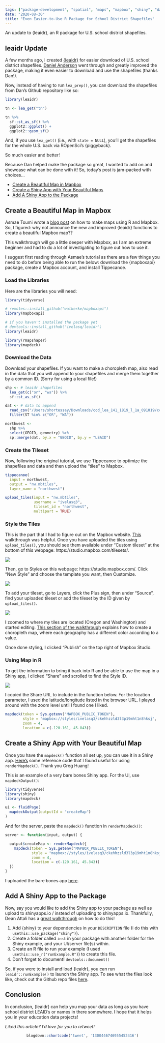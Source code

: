 ```yaml
---
tags: ["package-development", "spatial", "maps", "mapbox", "shiny", "dataedu"]
date: "2020-08-30"
title: "Even Easier-to-Use R Package for School District Shapefiles"
---
```


An update to {leaidr}, an R package for U.S. school district shapefiles.

<!--more-->

## leaidr Update

A few months ago, I created [{leaidr}](https://github.com/ivelasq/leaidr) for easier download of U.S. school district shapefiles. [Daniel Anderson](https://github.com/datalorax) went through and greatly improved the package,  making it even easier to download and use the shapefiles (thanks Dan!).

Now, instead of having to run `lea_prep()`, you can download the shapefiles from Dan's Github repository like so:

```r
library(leaidr)

tn <- lea_get("tn")

tn %>% 
  sf::st_as_sf() %>% 
  ggplot2::ggplot() +
  ggplot2::geom_sf()
```

And, if you use `lea_get()` (i.e., with `state = NULL`), you'll get the shapefiles for the whole U.S. back via ROpenSci’s {piggyback}.

So much easier and better!

Because Dan helped make the package so great, I wanted to add on and showcase what can be done with it! So, today's post is jam-packed with choices...

* [Create a Beautiful Map in Mapbox](#create-a-beautiful-map-in-mapbox)
* [Create a Shiny App with Your Beautiful Maps](#create-a-shiny-app-with-your-beautiful-map)
* [Add A Shiny App to the Package](#add-a-shiny-app-to-the-package)

## Create a Beautiful Map in Mapbox

Asmae Toumi wrote a [blog post](https://asmae-toumi.netlify.app/posts/2020-08-10-how-to-make-web-ready-us-county-level-maps/) on how to make maps using R and Mapbox. So, I figured: why not announce the new and improved {leaidr} functions to create a beautiful Mapbox map??

This walkthrough will go a little deeper with Mapbox, as I am an extreme beginner and had to do a lot of investigating to figure out how to use it.

I suggest first reading through Asmae's tutorial as there are a few things you need to do before being able to run the below: download the {mapboxapi} package, create a Mapbox account, and install Tippecanoe.

### Load the Libraries

Here are the libraries you will need:

```r
library(tidyverse)

# remotes::install_github("walkerke/mapboxapi")
library(mapboxapi)

# if you haven't installed the package yet
# devtools::install_github("ivelasq/leaidr")
library(leaidr)

library(rmapshaper)
library(mapdeck)
```

### Download the Data

Download your shapefiles. If you want to make a choropleth map, also read in the data that you will append to your shapefiles and merge them together by a common ID. (Sorry for using a local file!)

```r
shp <- # leaidr shapefiles
  lea_get(c("or", "wa")) %>% 
  sf::st_as_sf()

dat <- # data to append 
  read_csv("/Users/shortessay/Downloads/ccd_lea_141_1819_l_1a_091019/ccd_lea_141_1819_l_1a_091019.csv") %>%
  filter(ST %in% c("OR", "WA"))

northwest <-
  shp %>%
  select(GEOID, geometry) %>%
  sp::merge(dat, by.x = "GEOID", by.y = "LEAID")
```

### Create the Tileset

Now, following the original tutorial, we use Tippecanoe to optimize the shapefiles and data and then upload the "tiles" to Mapbox.

```r
tippecanoe(
  input = northwest,
  output = "nw.mbtiles",
  layer_name = "northwest")

upload_tiles(input = "nw.mbtiles",
             username = "ivelasq3", 
             tileset_id = "northwest",
             multipart = TRUE)
```

### Style the Tiles

This is the part that I had to figure out on the Mapbox website. [This](https://docs.mapbox.com/help/tutorials/choropleth-studio-gl-pt-1/) walkthrough was helpful. Once you have uploaded the tiles using `upload_tiles()`, you should see them available under "Custom tileset" at the bottom of this webpage: https://studio.mapbox.com/tilesets/.

![](https://ivelasq.rbind.io/images/mapbox_files/1.png)

Then, go to Styles on this webpage: https://studio.mapbox.com/. Click "New Style" and choose the template you want, then Customize. 

![](https://ivelasq.rbind.io/images/mapbox_files/2.png)

To add your tileset, go to Layers, click the Plus sign, then under "Source", find your uploaded tileset or add the tileset by the ID given by `upload_tiles()`.

![](https://ivelasq.rbind.io/images/mapbox_files/3.png)

I zoomed to where my tiles are located (Oregon and Washington) and started editing. [This section of the walkthrough](https://docs.mapbox.com/help/tutorials/choropleth-studio-gl-pt-1/#data-driven-styling) explains how to create a choropleth map, where each geography has a different color according to a value.

Once done styling, I clicked "Publish" on the top right of Mapbox Studio.

### Using Map in R

To get the information to bring it back into R and be able to use the map in a Shiny app, I clicked "Share" and scrolled to find the Style ID.

![](https://ivelasq.rbind.io/images/mapbox_files/4.png)

I copied the Share URL to include in the function below. For the location parameter, I used the latitude/longitude listed in the browser URL. I played around with the zoom level until I found one I liked.

```r
mapdeck(token = Sys.getenv("MAPBOX_PUBLIC_TOKEN"),
        style = "mapbox://styles/ivelasq3/ckehhzzld3l3p19mht1n8hksj",
        zoom = 4,
        location = c(-120.161, 45.843))
```


## Create a Shiny App with Your Beautiful Map

Once you have the `mapdeck()` function all set up, you can use it in a Shiny app. [Here's](https://github.com/greghuang8/Geovis/blob/master/shinyApp.R) some reference code that I found useful for using `renderMapdeck()`. Thank you Greg Huang!

This is an example of a very bare bones Shiny app. For the UI, use `mapdeckOutput()`:

```r
library(tidyverse)
library(shiny)
library(mapdeck)

ui <- fluidPage(
  mapdeckOutput(outputId = "createMap")
)
```

And for the server, paste the `mapdeck()` function in `renderMapdeck()`:

```r
server <- function(input, output) {

  output$createMap <- renderMapdeck({
    mapdeck(token = Sys.getenv("MAPBOX_PUBLIC_TOKEN"),
            style = "mapbox://styles/ivelasq3/ckehhzzld3l3p19mht1n8hksj",
            zoom = 4,
            location = c(-120.161, 45.843))
  })
}
```

I uploaded the bare bones app [here](https://ivelasq.shinyapps.io/leaidr/).

## Add A Shiny App to the Package

Now, say you would like to add the Shiny app to your package as well as upload to shinyapps.io / instead of uploading to shinyapps.io. Thankfully, Dean Attali has a [great walkthrough](https://deanattali.com/2015/04/21/r-package-shiny-app/) on how to do this! 

1. Add {shiny} to your dependencies in your `DESCRIPTION` file (I do this with `usethis::use_package("shiny")`).
2. Create a folder called `inst` in your package with another folder for the Shiny example, and your UI/server file(s) within.
3. Create an R file to run your example (I used `usethis::use_r("runExample.R")`) to create this file.
4. Don't forget to document! `devtools::document()`

So, if you were to install and load {leaidr}, you can run `leaidr::runExample()` to launch the Shiny app. To see what the files look like, check out the Github repo files [here](https://github.com/ivelasq/leaidr/tree/master/inst/shiny-examples/mapbox).

## Conclusion

In conclusion, {leaidr} can help you map your data as long as you have school district LEAID's or names in there somewhere. I hope that it helps you in your education data projects!

*Liked this article? I’d love for you to retweet!*

<center>
```r
blogdown::shortcode('tweet', '1300446746955452416')
```
</center>

